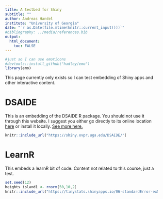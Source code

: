 ```yaml
---
title: A testbed for Shiny
subtitle: ""
author: Andreas Handel
institute: "University of Georgia"
date: "`r as.Date(file.mtime(knitr::current_input()))`"
#bibliography: ../media/references.bib
output: 
  html_document:
    toc: FALSE
---
```




```r
#just so I can use emoticons
#devtools::install_github("hadley/emo")
library(emo)
```

This page currently only exists so I can test embedding of Shiny apps and other interactive content.

# DSAIDE

This is an embedding of the DSAIDE R package. You should not use it through this website. I suggest you either go directly to its online location [here](https://shiny.ovpr.uga.edu/DSAIDE/) or install it locally. [See more here.](https://ahgroup.github.io/DSAIDE/)

```r
knitr::include_url("https://shiny.ovpr.uga.edu/DSAIDE/")
```


# LearnR

This embeds a learnR bit of code. Content not related to this course, just a test.

```r
set.seed(12)
heights_island1 <- rnorm(50,10,2)
knitr::include_url("https://tinystats.shinyapps.io/06-standardError-ex5/")
```

